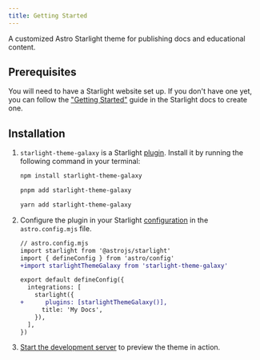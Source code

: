 ```yaml
---
title: Getting Started
---
```


A customized Astro Starlight theme for publishing docs and educational content.

## Prerequisites

You will need to have a Starlight website set up.
If you don't have one yet, you can follow the ["Getting Started"](https://starlight.astro.build/getting-started) guide in the Starlight docs to create one.

## Installation


<Steps>

1. `starlight-theme-galaxy` is a Starlight [plugin](https://starlight.astro.build/reference/plugins/). Install it by running the following command in your terminal:

   <Tabs syncKey="pkg">

   <TabItem label="npm">

   ```sh
   npm install starlight-theme-galaxy
   ```

   </TabItem>

   <TabItem label="pnpm">

   ```sh
   pnpm add starlight-theme-galaxy
   ```

   </TabItem>

   <TabItem label="Yarn">

   ```sh
   yarn add starlight-theme-galaxy
   ```

   </TabItem>

   </Tabs>

2. Configure the plugin in your Starlight [configuration](https://starlight.astro.build/reference/configuration/#plugins) in the `astro.config.mjs` file.

   ```diff lang="js"
   // astro.config.mjs
   import starlight from '@astrojs/starlight'
   import { defineConfig } from 'astro/config'
   +import starlightThemeGalaxy from 'starlight-theme-galaxy'

   export default defineConfig({
     integrations: [
       starlight({
   +      plugins: [starlightThemeGalaxy()],
         title: 'My Docs',
       }),
     ],
   })
   ```

3. [Start the development server](https://starlight.astro.build/getting-started/#start-the-development-server) to preview the theme in action.

</Steps>
